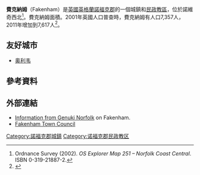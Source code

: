 {{Infobox UK place
|country                  = 英格蘭
|latitude                 = 52.8356
|longitude                = 0.8510
|official_name            = Fakenham
| static_image =         [[Image:WarMemorialFakenham(PhilipHalling)Jul2006.jpg|240px]]
| static_image_caption    = 費克納姆的戰爭紀念碑
|population               = 7617
 | area_total_km2         = 9.04
 | population_ref         = （[[2011年英國人口普查|2011年普查]]）
|shire_district           = [[North_Norfolk|North Norfolk]]
|shire_county             = [[諾福克郡|諾福克郡]]
|region                   = 東英格蘭
|constituency_westminster = [[布羅德蘭_(英國國會選區)|布羅德蘭]]
|post_town                = FAKENHAM
|postcode_district        = NR21
|postcode_area            = NR
|dial_code                = 01328
|os_grid_reference        = TF918296
}}
'''費克納姆'''（Fakenham）是[[英國|英國]][[英格蘭|英格蘭]][[諾福克郡|諾福克郡]]的一個城鎮和[[民政教區|民政教區]]，位於諾維奇西北{{convert|25|mi|abbr=on}}<ref name=osexp251>Ordnance Survey (2002). ''OS Explorer Map 251 – Norfolk Coast Central''. ISBN 0-319-21887-2.</ref>。費克納姆面積{{convert|3.49|mi2|abbr=on}}。2001年英國人口普查時，費克納姆有人口7,357人，2011年增加到7,617人<ref>{{cite web|url=http://www.neighbourhood.statistics.gov.uk/dissemination/LeadKeyFigures.do?a=7&b=11123329&c=Fakenham&d=16&e=62&g=6449605&i=1001x1003x1032x1004&m=0&r=1&s=1441115674865&enc=1|title=Town population 2011|accessdate=1 September 2015|archive-url=https://web.archive.org/web/20160304094303/http://www.neighbourhood.statistics.gov.uk/dissemination/LeadKeyFigures.do?a=7&b=11123329&c=Fakenham&d=16&e=62&g=6449605&i=1001x1003x1032x1004&m=0&r=1&s=1441115674865&enc=1|archive-date=2016-03-04|dead-url=yes}}</ref>。

==友好城市==
* {{FRA}} [[奥利韦|奥利韦]]
== 參考資料 ==
{{Reflist}}
==外部連結==
{{commons category}}
*[http://www.origins.org.uk/genuki/NFK/places/f/fakenham/ Information from Genuki Norfolk] {{Wayback|url=http://www.origins.org.uk/genuki/NFK/places/f/fakenham/ |date=20200114083941 }} on Fakenham.
*[http://www.fakenhamtowncouncil.org.uk/ Fakenham Town Council] {{Wayback|url=http://www.fakenhamtowncouncil.org.uk/ |date=20210225224458 }}
[[Category:諾福克郡城鎮|Category:諾福克郡城鎮]]
[[Category:诺福克郡民政教区|Category:诺福克郡民政教区]]